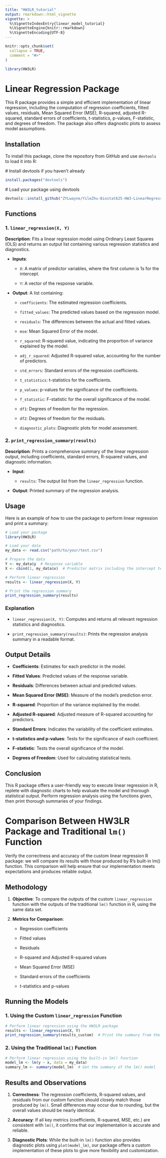 ---
title: "HW3LR_tutorial"
output: rmarkdown::html_vignette
vignette: >
  %\VignetteIndexEntry{linear_model_tutorial}
  %\VignetteEngine{knitr::rmarkdown}
  %\VignetteEncoding{UTF-8}
---

```{r, include = FALSE}
knitr::opts_chunk$set(
  collapse = TRUE,
  comment = "#>"
)
```

```{r setup}
library(HW3LR)
```

# Linear Regression Package

This R package provides a simple and efficient implementation of linear regression, including the computation of regression coefficients, fitted values, residuals, Mean Squared Error (MSE), R-squared, adjusted R-squared, standard errors of coefficients, t-statistics, p-values, F-statistic, and degrees of freedom. The package also offers diagnostic plots to assess model assumptions.

## Installation

To install this package, clone the repository from GitHub and use `devtools` to load it into R:

\# Install devtools if you haven't already

``` r
install.packages("devtools")
```

\# Load your package using devtools

``` r
devtools::install_github("ZYLwayne/YileZhu-Biostat625-HW3-LinearRegression")
```

## Functions

### 1. `linear_regression(X, Y)`

**Description**: Fits a linear regression model using Ordinary Least Squares (OLS) and returns an output list containing various regression statistics and diagnostics.

-   **Inputs**:

    -   `X`: A matrix of predictor variables, where the first column is 1s for the intercept.

    -   `Y`: A vector of the response variable.

-   **Output**: A list containing:

    -   `coefficients`: The estimated regression coefficients.

    -   `fitted_values`: The predicted values based on the regression model.

    -   `residuals`: The differences between the actual and fitted values.

    -   `mse`: Mean Squared Error of the model.

    -   `r_squared`: R-squared value, indicating the proportion of variance explained by the model.

    -   `adj_r_squared`: Adjusted R-squared value, accounting for the number of predictors.

    -   `std_errors`: Standard errors of the regression coefficients.

    -   `t_statistics`: t-statistics for the coefficients.

    -   `p_values`: p-values for the significance of the coefficients.

    -   `f_statistic`: F-statistic for the overall significance of the model.

    -   `df1`: Degrees of freedom for the regression.

    -   `df2`: Degrees of freedom for the residuals.

    -   `diagnostic_plots`: Diagnostic plots for model assessment.

### 2. `print_regression_summary(results)`

**Description**: Prints a comprehensive summary of the linear regression output, including coefficients, standard errors, R-squared values, and diagnostic information.

-   **Input**:

    -   `results`: The output list from the `linear_regression` function.

-   **Output**: Printed summary of the regression analysis.

## Usage

Here is an example of how to use the package to perform linear regression and print a summary:

``` r
# Load your package
library(HW3LR)

# Load your data
my_data <- read.csv("path/to/your/test.csv")

# Prepare the data
Y <- my_data$y  # Response variable
X <- cbind(1, my_data$x)  # Predictor matrix including the intercept term

# Perform linear regression
results <- linear_regression(X, Y)

# Print the regression summary
print_regression_summary(results)
```

### Explanation

-   `linear_regression(X, Y)`: Computes and returns all relevant regression statistics and diagnostics.

-   `print_regression_summary(results)`: Prints the regression analysis summary in a readable format.

## Output Details

-   **Coefficients**: Estimates for each predictor in the model.

-   **Fitted Values**: Predicted values of the response variable.

-   **Residuals**: Differences between actual and predicted values.

-   **Mean Squared Error (MSE)**: Measure of the model's prediction error.

-   **R-squared**: Proportion of the variance explained by the model.

-   **Adjusted R-squared**: Adjusted measure of R-squared accounting for predictors.

-   **Standard Errors**: Indicates the variability of the coefficient estimates.

-   **t-statistics and p-values**: Tests for the significance of each coefficient.

-   **F-statistic**: Tests the overall significance of the model.

-   **Degrees of Freedom**: Used for calculating statistical tests.

## Conclusion

This R package offers a user-friendly way to execute linear regression in R, replete with diagnostic charts to help evaluate the model and thorough statistical output. Perform regression analysis using the functions given, then print thorough summaries of your findings.

# Comparison Between HW3LR Package and Traditional `lm()` Function

Verify the correctness and accuracy of the custom linear regression R package: we will compare its results with those produced by R's built-in lm() function. This comparison will help ensure that our implementation meets expectations and produces reliable output.

## Methodology

1.  **Objective**: To compare the outputs of the custom `linear_regression` function with the outputs of the traditional `lm()` function in R, using the same data set.

2.  **Metrics for Comparison**:

    -   Regression coefficients

    -   Fitted values

    -   Residuals

    -   R-squared and Adjusted R-squared values

    -   Mean Squared Error (MSE)

    -   Standard errors of the coefficients

    -   t-statistics and p-values

## Running the Models

### 1. Using the Custom `linear_regression` Function

``` {.r .R}
# Perform linear regression using the HW3LR package
results <- linear_regression(X, Y)
print_regression_summary(results_custom)  # Print the summary from the function
```

### 2. Using the Traditional `lm()` Function

``` {.r .R}
# Perform linear regression using the built-in lm() function
model_lm <- lm(y ~ x, data = my_data)
summary_lm <- summary(model_lm)  # Get the summary of the lm() model
```

## Results and Observations

1.  **Correctness**: The regression coefficients, R-squared values, and residuals from our custom function should closely match those produced by `lm()`. Small differences may occur due to rounding, but the overall values should be nearly identical.

2.  **Accuracy**: If all key metrics (coefficients, R-squared, MSE, etc.) are consistent with `lm()`, it confirms that our implementation is accurate and reliable.

3.  **Diagnostic Plots**: While the built-in `lm()` function also provides diagnostic plots using `plot(model_lm)`, our package offers a custom implementation of these plots to give more flexibility and customization.
